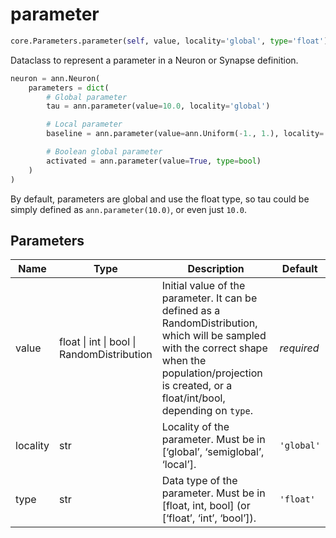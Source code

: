 # parameter { #ANNarchy.core.Parameters.parameter }

```python
core.Parameters.parameter(self, value, locality='global', type='float')
```

Dataclass to represent a parameter in a Neuron or Synapse definition.

```python
neuron = ann.Neuron(
    parameters = dict(
        # Global parameter
        tau = ann.parameter(value=10.0, locality='global')

        # Local parameter
        baseline = ann.parameter(value=ann.Uniform(-1., 1.), locality='local')

        # Boolean global parameter
        activated = ann.parameter(value=True, type=bool)
    )
)
```

By default, parameters are global and use the float type, so tau could be simply defined as `ann.parameter(10.0)`, or even just `10.0`.

## Parameters {.doc-section .doc-section-parameters}

| Name     | Type                                       | Description                                                                                                                                                                                                  | Default    |
|----------|--------------------------------------------|--------------------------------------------------------------------------------------------------------------------------------------------------------------------------------------------------------------|------------|
| value    | float \| int \| bool \| RandomDistribution | Initial value of the parameter. It can be defined as a RandomDistribution, which will be sampled with the correct shape when the population/projection is created, or a float/int/bool, depending on `type`. | _required_ |
| locality | str                                        | Locality of the parameter. Must be in ['global', 'semiglobal', 'local'].                                                                                                                                     | `'global'` |
| type     | str                                        | Data type of the parameter. Must be in [float, int, bool] (or ['float', 'int', 'bool']).                                                                                                                     | `'float'`  |